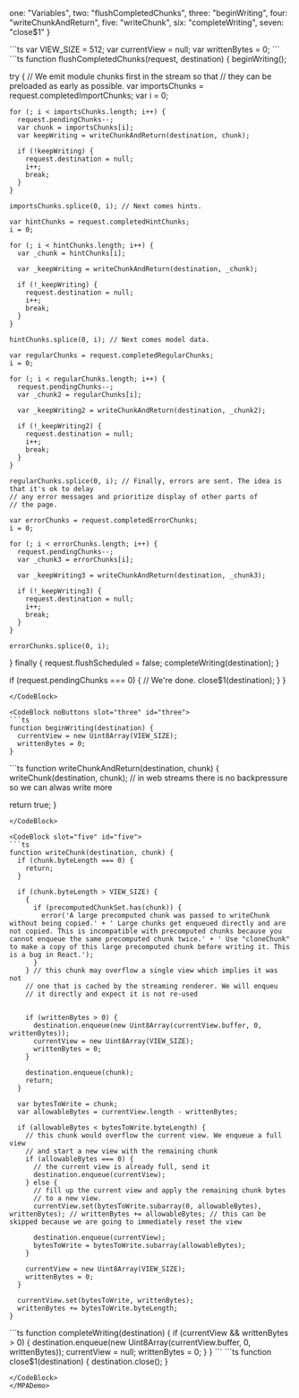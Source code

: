 
  one: "Variables",
  two: "flushCompletedChunks",
  three: "beginWriting",
  four: "writeChunkAndReturn",
  five: "writeChunk",
  six: "completeWriting",
  seven: "close$1"
}

<MPADemo title="Streaming Functions (Browser Versions)" filenames={filenames}>
<CodeBlock noButtons slot="one" id="one">
```ts
var VIEW_SIZE = 512;
var currentView = null;
var writtenBytes = 0;
```
</CodeBlock>

<CodeBlock slot="two" id="two">
```ts
function flushCompletedChunks(request, destination) {
  beginWriting();

  try {
    // We emit module chunks first in the stream so that
    // they can be preloaded as early as possible.
    var importsChunks = request.completedImportChunks;
    var i = 0;

    for (; i < importsChunks.length; i++) {
      request.pendingChunks--;
      var chunk = importsChunks[i];
      var keepWriting = writeChunkAndReturn(destination, chunk);

      if (!keepWriting) {
        request.destination = null;
        i++;
        break;
      }
    }

    importsChunks.splice(0, i); // Next comes hints.

    var hintChunks = request.completedHintChunks;
    i = 0;

    for (; i < hintChunks.length; i++) {
      var _chunk = hintChunks[i];

      var _keepWriting = writeChunkAndReturn(destination, _chunk);

      if (!_keepWriting) {
        request.destination = null;
        i++;
        break;
      }
    }

    hintChunks.splice(0, i); // Next comes model data.

    var regularChunks = request.completedRegularChunks;
    i = 0;

    for (; i < regularChunks.length; i++) {
      request.pendingChunks--;
      var _chunk2 = regularChunks[i];

      var _keepWriting2 = writeChunkAndReturn(destination, _chunk2);

      if (!_keepWriting2) {
        request.destination = null;
        i++;
        break;
      }
    }

    regularChunks.splice(0, i); // Finally, errors are sent. The idea is that it's ok to delay
    // any error messages and prioritize display of other parts of
    // the page.

    var errorChunks = request.completedErrorChunks;
    i = 0;

    for (; i < errorChunks.length; i++) {
      request.pendingChunks--;
      var _chunk3 = errorChunks[i];

      var _keepWriting3 = writeChunkAndReturn(destination, _chunk3);

      if (!_keepWriting3) {
        request.destination = null;
        i++;
        break;
      }
    }

    errorChunks.splice(0, i);
  } finally {
    request.flushScheduled = false;
    completeWriting(destination);
  }

  if (request.pendingChunks === 0) {
    // We're done.
    close$1(destination);
  }
}
```
</CodeBlock>

<CodeBlock noButtons slot="three" id="three">
```ts
function beginWriting(destination) {
  currentView = new Uint8Array(VIEW_SIZE);
  writtenBytes = 0;
}
```
</CodeBlock>

<CodeBlock noButtons slot="four" id="four">
```ts
function writeChunkAndReturn(destination, chunk) {
  writeChunk(destination, chunk); // in web streams there is no backpressure so we can alwas write more

  return true;
}
```
</CodeBlock>

<CodeBlock slot="five" id="five">
```ts
function writeChunk(destination, chunk) {
  if (chunk.byteLength === 0) {
    return;
  }

  if (chunk.byteLength > VIEW_SIZE) {
    {
      if (precomputedChunkSet.has(chunk)) {
        error('A large precomputed chunk was passed to writeChunk without being copied.' + ' Large chunks get enqueued directly and are not copied. This is incompatible with precomputed chunks because you cannot enqueue the same precomputed chunk twice.' + ' Use "cloneChunk" to make a copy of this large precomputed chunk before writing it. This is a bug in React.');
      }
    } // this chunk may overflow a single view which implies it was not
    // one that is cached by the streaming renderer. We will enqueu
    // it directly and expect it is not re-used


    if (writtenBytes > 0) {
      destination.enqueue(new Uint8Array(currentView.buffer, 0, writtenBytes));
      currentView = new Uint8Array(VIEW_SIZE);
      writtenBytes = 0;
    }

    destination.enqueue(chunk);
    return;
  }

  var bytesToWrite = chunk;
  var allowableBytes = currentView.length - writtenBytes;

  if (allowableBytes < bytesToWrite.byteLength) {
    // this chunk would overflow the current view. We enqueue a full view
    // and start a new view with the remaining chunk
    if (allowableBytes === 0) {
      // the current view is already full, send it
      destination.enqueue(currentView);
    } else {
      // fill up the current view and apply the remaining chunk bytes
      // to a new view.
      currentView.set(bytesToWrite.subarray(0, allowableBytes), writtenBytes); // writtenBytes += allowableBytes; // this can be skipped because we are going to immediately reset the view

      destination.enqueue(currentView);
      bytesToWrite = bytesToWrite.subarray(allowableBytes);
    }

    currentView = new Uint8Array(VIEW_SIZE);
    writtenBytes = 0;
  }

  currentView.set(bytesToWrite, writtenBytes);
  writtenBytes += bytesToWrite.byteLength;
}
```
</CodeBlock>

<CodeBlock noButtons slot="six" id="six">
```ts
function completeWriting(destination) {
  if (currentView && writtenBytes > 0) {
    destination.enqueue(new Uint8Array(currentView.buffer, 0, writtenBytes));
    currentView = null;
    writtenBytes = 0;
  }
}
```
</CodeBlock>

<CodeBlock noButtons slot="seven" id="seven">
```ts
function close$1(destination) {
  destination.close();
}

```
</CodeBlock>
</MPADemo>